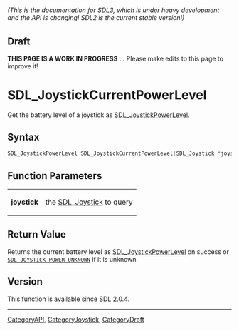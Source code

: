 ====== (This is the documentation for SDL3, which is under heavy development and the API is changing! SDL2 is the current stable version!) ======

== Draft ==

'''THIS PAGE IS A WORK IN PROGRESS''' ... Please make edits to this page to improve it!


<!-- #*^*^*^*^*See https://wiki.libsdl.org/SGFunctions for details on editing this page*^*^*^*^* -->
= SDL_JoystickCurrentPowerLevel =

Get the battery level of a joystick as [[SDL_JoystickPowerLevel]].

== Syntax ==

<syntaxhighlight lang='c'>
SDL_JoystickPowerLevel SDL_JoystickCurrentPowerLevel(SDL_Joystick *joystick);
</syntaxhighlight>

== Function Parameters ==

{|
|'''joystick'''
|the [[SDL_Joystick]] to query
|}

== Return Value ==

Returns the current battery level as [[SDL_JoystickPowerLevel]] on success
or <code>[[SDL_JOYSTICK_POWER_UNKNOWN]]</code> if it is unknown

== Version ==

This function is available since SDL 2.0.4.

----
[[CategoryAPI]], [[CategoryJoystick]], [[CategoryDraft]]
<!-- #See the Style Guide for instructions on editing the footer. -->


